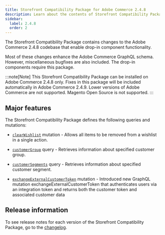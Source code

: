 ```yaml
---
title: Storefront Compatibility Package for Adobe Commerce 2.4.8
description: Learn about the contents of Storefront Compatibility Package, which can be used with Adobe Commerce 2.4.8.
sidebar:
  label: 2.4.8
  order: 2
---
```



The Storefront Compatibility Package contains changes to the Adobe Commerce 2.4.8 codebase that enable drop-in component functionality.

Most of these changes enhance the Adobe Commerce GraphQL schema. However, miscellaneous bugfixes are also included. The drop-in components require this package.

:::note[Note]
This Storefront Compatibility Package can be installed on Adobe Commerce 2.4.8 only. Fixes in this package will be included automatically in Adobe Commerce 2.4.9. Lower versions of Adobe Commerce are not supported. Magento Open Source is not supported.
:::

## Major features

The Storefront Compatibility Package defines the following queries and mutations:

- [`clearWishlist`](https://developer.adobe.com/commerce/webapi/graphql/schema/wishlist/mutations/clear/) mutation - Allows all items to be removed from a wishlist in a single action.

- [`customerGroup`](https://developer.adobe.com/commerce/webapi/graphql/schema/customer/queries/customer-group/) query - Retrieves information about specified customer group.

- [`customerSegments`](https://developer.adobe.com/commerce/webapi/graphql/schema/customer/queries/customer-segments/) query - Retrieves information about specified customer segment.

- [`exchangeExternalCustomerToken`](https://developer.adobe.com/commerce/webapi/graphql/schema/customer/mutations/exchange-external-customer-token/) mutation - Introduced new GraphQL mutation exchangeExternalCustomerToken that authenticates users via an integration token and returns both the customer token and associated customer data

## Release information

To see release notes for each version of the Storefront Compatibility Package, go to the [changelog](/releases/changelog).
